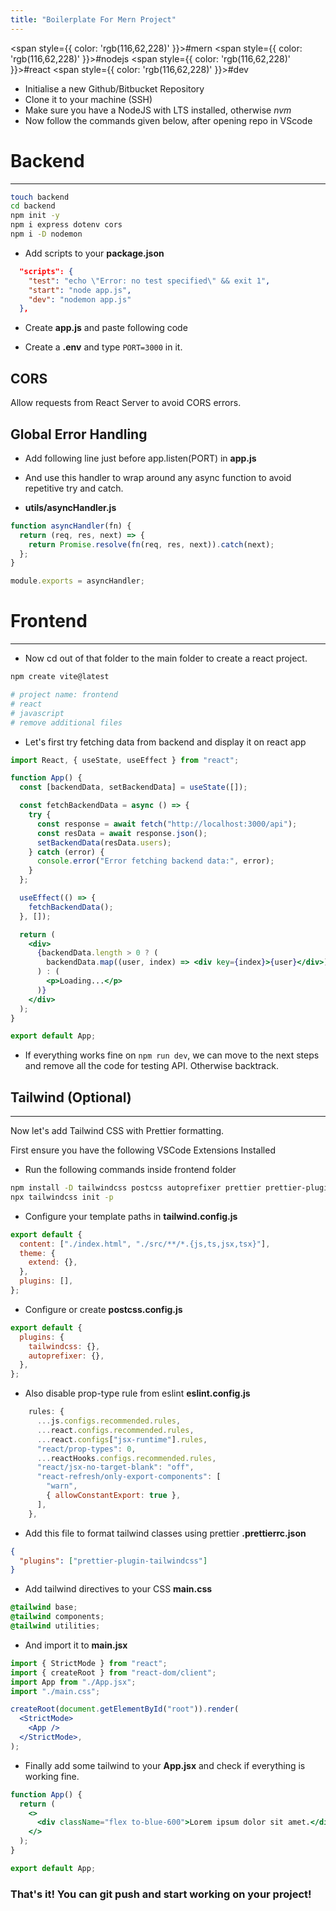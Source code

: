 ```yaml
---
title: "Boilerplate For Mern Project"
---
```



<span style={{ color: 'rgb(116,62,228)' }}>#mern</span> <span style={{ color: 'rgb(116,62,228)' }}>#nodejs</span> <span style={{ color: 'rgb(116,62,228)' }}>#react</span> <span style={{ color: 'rgb(116,62,228)' }}>#dev</span> 

- Initialise a new Github/Bitbucket Repository
- Clone it to your machine (SSH)
- Make sure you have a NodeJS with LTS installed, otherwise *nvm*
- Now follow the commands given below, after opening repo in VScode
# Backend
---

```bash
touch backend
cd backend
npm init -y
npm i express dotenv cors
npm i -D nodemon
```

- Add scripts to your **package.json**
```json
  "scripts": {
    "test": "echo \"Error: no test specified\" && exit 1",
    "start": "node app.js",
    "dev": "nodemon app.js"
  },
```

- Create **app.js** and paste following code


- Create a **.env** and type `PORT=3000` in it.
## CORS

Allow requests from React Server to avoid CORS errors.


## Global Error Handling

- Add following line just before app.listen(PORT) in **app.js**


- And use this handler to wrap around any async function to avoid repetitive try and catch.
- **utils/asyncHandler.js**
```javascript
function asyncHandler(fn) {
  return (req, res, next) => {
    return Promise.resolve(fn(req, res, next)).catch(next);
  };
}

module.exports = asyncHandler;
```
# Frontend
---

- Now cd out of that folder to the main folder to create a react project.

```bash
npm create vite@latest

# project name: frontend
# react
# javascript
# remove additional files
```

- Let's first try fetching data from backend and display it on react app

```jsx
import React, { useState, useEffect } from "react";

function App() {
  const [backendData, setBackendData] = useState([]);

  const fetchBackendData = async () => {
    try {
      const response = await fetch("http://localhost:3000/api");
      const resData = await response.json();
      setBackendData(resData.users);
    } catch (error) {
      console.error("Error fetching backend data:", error);
    }
  };

  useEffect(() => {
    fetchBackendData();
  }, []);

  return (
    <div>
      {backendData.length > 0 ? (
        backendData.map((user, index) => <div key={index}>{user}</div>)
      ) : (
        <p>Loading...</p>
      )}
    </div>
  );
}

export default App;
```

- If everything works fine on `npm run dev`, we can move to the next steps and remove all the code for testing API. Otherwise backtrack.

## Tailwind (Optional)
---

Now let's add Tailwind CSS with Prettier formatting.

First ensure you have the following VSCode Extensions Installed


- Run the following commands inside frontend folder

```bash
npm install -D tailwindcss postcss autoprefixer prettier prettier-plugin-tailwindcss
npx tailwindcss init -p
```

- Configure your template paths in **tailwind.config.js**

```javascript
export default {
  content: ["./index.html", "./src/**/*.{js,ts,jsx,tsx}"],
  theme: {
    extend: {},
  },
  plugins: [],
};
```

- Configure or create **postcss.config.js** 

```javascript
export default {
  plugins: {
    tailwindcss: {},
    autoprefixer: {},
  },
};
```

- Also disable prop-type rule from eslint **eslint.config.js**

```javascript
    rules: {
      ...js.configs.recommended.rules,
      ...react.configs.recommended.rules,
      ...react.configs["jsx-runtime"].rules,
      "react/prop-types": 0,
      ...reactHooks.configs.recommended.rules,
      "react/jsx-no-target-blank": "off",
      "react-refresh/only-export-components": [
        "warn",
        { allowConstantExport: true },
      ],
    },
```

- Add this file to format tailwind classes using prettier **.prettierrc.json**

```json
{
  "plugins": ["prettier-plugin-tailwindcss"]
}
```

- Add tailwind directives to your CSS **main.css**

```css
@tailwind base;
@tailwind components;
@tailwind utilities;
```

- And import it to **main.jsx**

```jsx
import { StrictMode } from "react";
import { createRoot } from "react-dom/client";
import App from "./App.jsx";
import "./main.css";

createRoot(document.getElementById("root")).render(
  <StrictMode>
    <App />
  </StrictMode>,
);
```

- Finally add some tailwind to your **App.jsx** and check if everything is working fine.

```jsx
function App() {
  return (
    <>
      <div className="flex to-blue-600">Lorem ipsum dolor sit amet.</div>
    </>
  );
}

export default App;
```

### That's it! You can git push and start working on your project!
